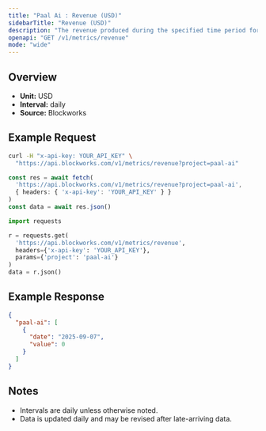 ```yaml
---
title: "Paal Ai : Revenue (USD)"
sidebarTitle: "Revenue (USD)"
description: "The revenue produced during the specified time period for given project."
openapi: "GET /v1/metrics/revenue"
mode: "wide"
---
```


## Overview

- **Unit:** USD
- **Interval:** daily
- **Source:** Blockworks

## Example Request

<CodeGroup>

```bash cURL
curl -H "x-api-key: YOUR_API_KEY" \
  "https://api.blockworks.com/v1/metrics/revenue?project=paal-ai"
```

```typescript TypeScript
const res = await fetch(
  'https://api.blockworks.com/v1/metrics/revenue?project=paal-ai',
  { headers: { 'x-api-key': 'YOUR_API_KEY' } }
)
const data = await res.json()
```

```python Python
import requests

r = requests.get(
  'https://api.blockworks.com/v1/metrics/revenue',
  headers={'x-api-key': 'YOUR_API_KEY'},
  params={'project': 'paal-ai'}
)
data = r.json()
```

</CodeGroup>

## Example Response

```json
{
  "paal-ai": [
    {
      "date": "2025-09-07",
      "value": 0
    }
  ]
}
```

## Notes
- Intervals are daily unless otherwise noted.
- Data is updated daily and may be revised after late-arriving data.
